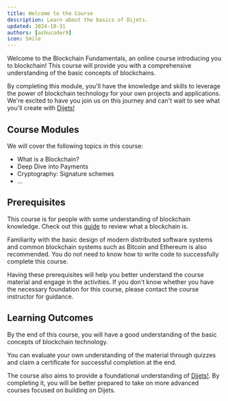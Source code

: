 ```yaml
---
title: Welcome to the Course
description: Learn about the basics of Dijets.
updated: 2024-10-31
authors: [ashucoder9]
icon: Smile
---
```


Welcome to the Blockchain Fundamentals, an online course introducing you to blockchain! This course will provide you with a comprehensive understanding of the basic concepts of blockchains.

By completing this module, you'll have the knowledge and skills to leverage the power of blockchain technology for your own projects and applications. We're excited to have you join us on this journey and can't wait to see what you'll create with [Dijets!](https://dijets.io/)

## Course Modules

We will cover the following topics in this course:

- What is a Blockchain?
- Deep Dive into Payments
- Cryptography: Signature schemes
- ...

## Prerequisites

This course is for people with some understanding of blockchain knowledge. Check out this [guide](/guide/what-is-a-blockchain) to review what a blockchain is.

Familiarity with the basic design of modern distributed software systems and common blockchain systems such as Bitcoin and Ethereum is also recommended. You do not need to know how to write code to successfully complete this course.

Having these prerequisites will help you better understand the course material and engage in the activities. If you don't know whether you have the necessary foundation for this course, please contact the course instructor for guidance.

## Learning Outcomes

By the end of this course, you will have a good understanding of the basic concepts of blockchain technology.

You can evaluate your own understanding of the material through quizzes and claim a certificate for successful completion at the end.

The course also aims to provide a foundational understanding of [Dijets!](https://dijets.io/). By completing it, you will be better prepared to take on more advanced courses focused on building on Dijets.
